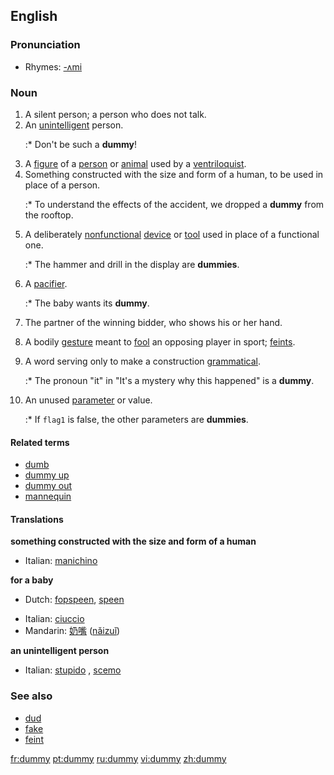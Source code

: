 ==English==

===Pronunciation===
*Rhymes: [[Rhymes:English:-ʌmi|-ʌmi]]

===Noun===
{{en-noun|dummies}}

# A silent person; a person who does not talk.
# An [[unintelligent]] person.
#:* Don't be such a '''dummy'''!
# A [[figure]] of a [[person]] or [[animal]] used by a [[ventriloquist]].
# Something constructed with the size and form of a human, to be used in place of a person.
#:* To understand the effects of the accident, we dropped a '''dummy''' from the rooftop.
# A deliberately [[nonfunctional]] [[device]] or [[tool]] used in place of a functional one.
#:* The hammer and drill in the display are '''dummies'''.
# {{cattag|Australia|UK}} A [[pacifier]].
#:* The baby wants its '''dummy'''.
# {{bridge}} The partner of the winning bidder, who shows his or her hand.
# <!--Dialect?--> A bodily [[gesture]] meant to [[fool]] an opposing player in sport; [[feint]]s.
# {{linguistics}} A word serving only to make a construction [[grammatical]].
#:* The pronoun "it" in "It's a mystery why this happened" is a '''dummy'''.
# {{complang}} An unused [[parameter]] or value.
#:* If <code>flag1</code> is false, the other parameters are '''dummies'''.

====Related terms====
*[[dumb]]
*[[dummy up]]
*[[dummy out]]
*[[mannequin]]

====Translations====
'''something constructed with the size and form of a human'''
{{top}}
*Italian: [[manichino]] {{m}}
{{mid}}
{{bottom}}

'''for a baby'''
{{top}}
*Dutch: [[fopspeen]], [[speen]] {{m}}
{{mid}}
*Italian: [[ciuccio]] {{m}}
*Mandarin: [[奶嘴]] ([[nǎizuǐ]])
{{bottom}}

'''an unintelligent person'''
{{top}}
*Italian: [[stupido]] {{m}}, [[it|scemo]] {{m}}
{{mid}}
{{bottom}}

===See also===
*[[dud]]
*[[fake]]
*[[feint]]

[[fr:dummy]]
[[pt:dummy]]
[[ru:dummy]]
[[vi:dummy]]
[[zh:dummy]]